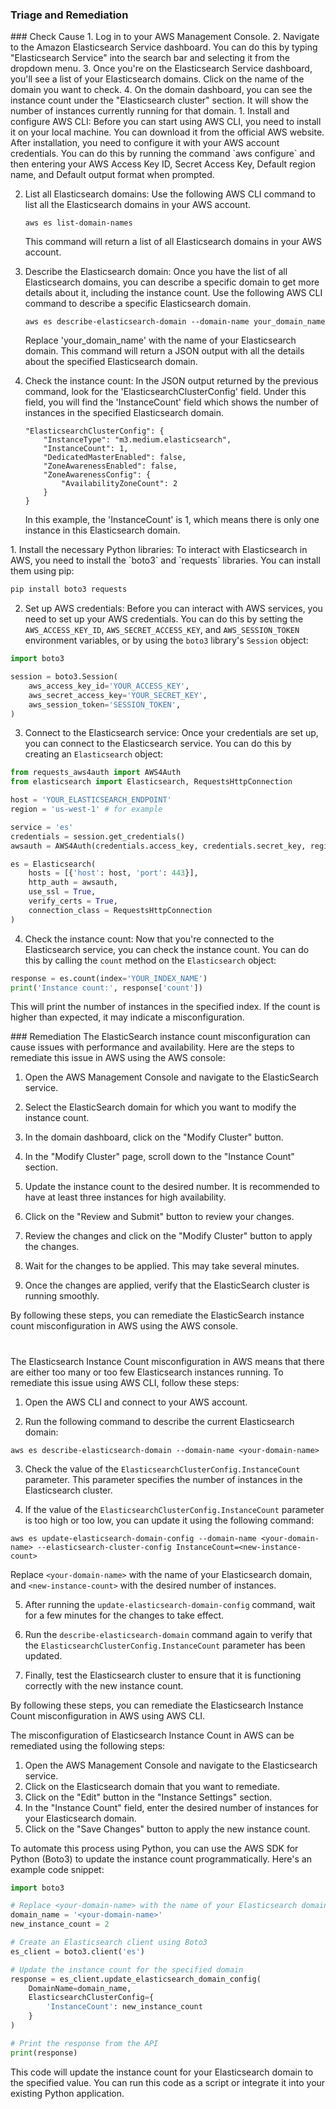 
### Triage and Remediation
<Tabs>

<Tab title='Cause'>
### Check Cause
<AccordionGroup>
<Accordion title='Using Console' defaultOpen='true'>
1. Log in to your AWS Management Console.
2. Navigate to the Amazon Elasticsearch Service dashboard. You can do this by typing "Elasticsearch Service" into the search bar and selecting it from the dropdown menu.
3. Once you're on the Elasticsearch Service dashboard, you'll see a list of your Elasticsearch domains. Click on the name of the domain you want to check.
4. On the domain dashboard, you can see the instance count under the "Elasticsearch cluster" section. It will show the number of instances currently running for that domain.
</Accordion>

<Accordion title='Using CLI'>
1. Install and configure AWS CLI: Before you can start using AWS CLI, you need to install it on your local machine. You can download it from the official AWS website. After installation, you need to configure it with your AWS account credentials. You can do this by running the command `aws configure` and then entering your AWS Access Key ID, Secret Access Key, Default region name, and Default output format when prompted.

2. List all Elasticsearch domains: Use the following AWS CLI command to list all the Elasticsearch domains in your AWS account.

   ```
   aws es list-domain-names
   ```

   This command will return a list of all Elasticsearch domains in your AWS account.

3. Describe the Elasticsearch domain: Once you have the list of all Elasticsearch domains, you can describe a specific domain to get more details about it, including the instance count. Use the following AWS CLI command to describe a specific Elasticsearch domain.

   ```
   aws es describe-elasticsearch-domain --domain-name your_domain_name
   ```

   Replace 'your_domain_name' with the name of your Elasticsearch domain. This command will return a JSON output with all the details about the specified Elasticsearch domain.

4. Check the instance count: In the JSON output returned by the previous command, look for the 'ElasticsearchClusterConfig' field. Under this field, you will find the 'InstanceCount' field which shows the number of instances in the specified Elasticsearch domain.

   ```
   "ElasticsearchClusterConfig": {
       "InstanceType": "m3.medium.elasticsearch",
       "InstanceCount": 1,
       "DedicatedMasterEnabled": false,
       "ZoneAwarenessEnabled": false,
       "ZoneAwarenessConfig": {
           "AvailabilityZoneCount": 2
       }
   }
   ```

   In this example, the 'InstanceCount' is 1, which means there is only one instance in this Elasticsearch domain.
</Accordion>

<Accordion title='Using Python'>
1. Install the necessary Python libraries: To interact with Elasticsearch in AWS, you need to install the `boto3` and `requests` libraries. You can install them using pip:

```python
pip install boto3 requests
```

2. Set up AWS credentials: Before you can interact with AWS services, you need to set up your AWS credentials. You can do this by setting the `AWS_ACCESS_KEY_ID`, `AWS_SECRET_ACCESS_KEY`, and `AWS_SESSION_TOKEN` environment variables, or by using the `boto3` library's `Session` object:

```python
import boto3

session = boto3.Session(
    aws_access_key_id='YOUR_ACCESS_KEY',
    aws_secret_access_key='YOUR_SECRET_KEY',
    aws_session_token='SESSION_TOKEN',
)
```

3. Connect to the Elasticsearch service: Once your credentials are set up, you can connect to the Elasticsearch service. You can do this by creating an `Elasticsearch` object:

```python
from requests_aws4auth import AWS4Auth
from elasticsearch import Elasticsearch, RequestsHttpConnection

host = 'YOUR_ELASTICSEARCH_ENDPOINT'
region = 'us-west-1' # for example

service = 'es'
credentials = session.get_credentials()
awsauth = AWS4Auth(credentials.access_key, credentials.secret_key, region, service, session_token=credentials.token)

es = Elasticsearch(
    hosts = [{'host': host, 'port': 443}],
    http_auth = awsauth,
    use_ssl = True,
    verify_certs = True,
    connection_class = RequestsHttpConnection
)
```

4. Check the instance count: Now that you're connected to the Elasticsearch service, you can check the instance count. You can do this by calling the `count` method on the `Elasticsearch` object:

```python
response = es.count(index='YOUR_INDEX_NAME')
print('Instance count:', response['count'])
```

This will print the number of instances in the specified index. If the count is higher than expected, it may indicate a misconfiguration.
</Accordion>

</AccordionGroup>
</Tab>
<Tab title='Remediation'>
### Remediation

<AccordionGroup>
<Accordion title='Using Console' defaultOpen='true'>
The ElasticSearch instance count misconfiguration can cause issues with performance and availability. Here are the steps to remediate this issue in AWS using the AWS console:

1. Open the AWS Management Console and navigate to the ElasticSearch service.

2. Select the ElasticSearch domain for which you want to modify the instance count.

3. In the domain dashboard, click on the "Modify Cluster" button.

4. In the "Modify Cluster" page, scroll down to the "Instance Count" section.

5. Update the instance count to the desired number. It is recommended to have at least three instances for high availability.

6. Click on the "Review and Submit" button to review your changes.

7. Review the changes and click on the "Modify Cluster" button to apply the changes.

8. Wait for the changes to be applied. This may take several minutes.

9. Once the changes are applied, verify that the ElasticSearch cluster is running smoothly.

By following these steps, you can remediate the ElasticSearch instance count misconfiguration in AWS using the AWS console.

#
</Accordion>

<Accordion title='Using CLI'>
The Elasticsearch Instance Count misconfiguration in AWS means that there are either too many or too few Elasticsearch instances running. To remediate this issue using AWS CLI, follow these steps:

1. Open the AWS CLI and connect to your AWS account.

2. Run the following command to describe the current Elasticsearch domain:

```
aws es describe-elasticsearch-domain --domain-name <your-domain-name>
```

3. Check the value of the `ElasticsearchClusterConfig.InstanceCount` parameter. This parameter specifies the number of instances in the Elasticsearch cluster.

4. If the value of the `ElasticsearchClusterConfig.InstanceCount` parameter is too high or too low, you can update it using the following command:

```
aws es update-elasticsearch-domain-config --domain-name <your-domain-name> --elasticsearch-cluster-config InstanceCount=<new-instance-count>
```

Replace `<your-domain-name>` with the name of your Elasticsearch domain, and `<new-instance-count>` with the desired number of instances.

5. After running the `update-elasticsearch-domain-config` command, wait for a few minutes for the changes to take effect.

6. Run the `describe-elasticsearch-domain` command again to verify that the `ElasticsearchClusterConfig.InstanceCount` parameter has been updated.

7. Finally, test the Elasticsearch cluster to ensure that it is functioning correctly with the new instance count.

By following these steps, you can remediate the Elasticsearch Instance Count misconfiguration in AWS using AWS CLI.
</Accordion>

<Accordion title='Using Python'>
The misconfiguration of Elasticsearch Instance Count in AWS can be remediated using the following steps:

1. Open the AWS Management Console and navigate to the Elasticsearch service.
2. Click on the Elasticsearch domain that you want to remediate.
3. Click on the "Edit" button in the "Instance Settings" section.
4. In the "Instance Count" field, enter the desired number of instances for your Elasticsearch domain.
5. Click on the "Save Changes" button to apply the new instance count.

To automate this process using Python, you can use the AWS SDK for Python (Boto3) to update the instance count programmatically. Here's an example code snippet:

```python
import boto3

# Replace <your-domain-name> with the name of your Elasticsearch domain
domain_name = '<your-domain-name>'
new_instance_count = 2

# Create an Elasticsearch client using Boto3
es_client = boto3.client('es')

# Update the instance count for the specified domain
response = es_client.update_elasticsearch_domain_config(
    DomainName=domain_name,
    ElasticsearchClusterConfig={
        'InstanceCount': new_instance_count
    }
)

# Print the response from the API
print(response)
```

This code will update the instance count for your Elasticsearch domain to the specified value. You can run this code as a script or integrate it into your existing Python application.
</Accordion>

</AccordionGroup>
</Tab>
</Tabs>

